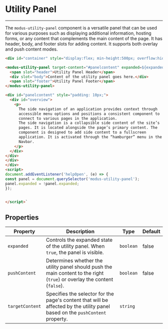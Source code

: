 
# Utility Panel

---

The `modus-utility-panel` component is a versatile panel that can be used for various purposes such as displaying
additional information, hosting forms, or any content that complements the main content of the page.
It has header, body, and footer slots for adding content. It supports both overlay and push content modes.

<Story id="components-utility-panel--default" />

```html
<div id="container" style="display:flex; min-height:500px; overflow:hidden; position: relative; box-shadow: 0 0 2px var(--modus-secondary)!important;">

<modus-utility-panel target-content="#panelcontent" expanded=${expanded} push-content=${pushContent} target-content=${targetContent}>
  <span slot="header">Utility Panel Header</span>
  <div slot="body">Content of the utility panel goes here.</div>
  <span slot="footer">Utility Panel Footer</span>
</modus-utility-panel>

<div id="panelcontent" style="padding: 10px;">
  <div id="overview">
    <p>
      The side navigation of an application provides context through
      accessible menu options and positions a consistent component to
      connect to various pages in the application.
      The side navigation is a collapsible side content of the site’s
      pages. It is located alongside the page’s primary content. The
      component is designed to add side content to a fullscreen
      application. It is activated through the “hamburger” menu in the
      Navbar.
    </p>
  </div>
</div>
</div>
</div>
<script>
document.addEventListener('helpOpen', (e) => {
const panel = document.querySelector('modus-utility-panel');
panel.expanded = !panel.expanded;
});


</script>`
```

## Properties

| Property       | Description                                                                                                                   | Type      | Default       |
| -------------- | ----------------------------------------------------------------------------------------------------------------------------- | --------- | ------------- |
| `expanded`     | Controls the expanded state of the utility panel. When `true`, the panel is visible.                                          | `boolean` | false         |
| `pushContent`  | Determines whether the utility panel should push the main content to the right (`true`) or overlay the content (`false`).     | `boolean` | false         |
| `targetContent`| Specifies the selector for the page's content that will be affected by the utility panel based on the `pushContent` property. | `string`  |               |

